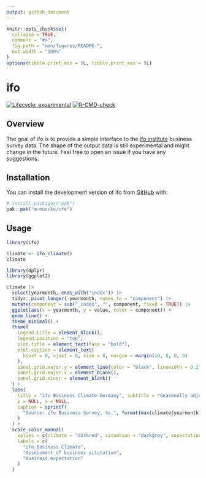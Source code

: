 ```yaml
---
output: github_document
---
```


<!-- README.md is generated from README.Rmd. Please edit that file -->

```r
knitr::opts_chunk$set(
  collapse = TRUE,
  comment = "#>",
  fig.path = "man/figures/README-",
  out.width = "100%"
)
options(tibble.print_min = 5L, tibble.print_max = 5L)
```

# ifo

<!-- badges: start -->
[![Lifecycle: experimental](https://img.shields.io/badge/lifecycle-experimental-orange.svg)](https://lifecycle.r-lib.org/articles/stages.html#experimental)
[![R-CMD-check](https://github.com/m-muecke/ifo/actions/workflows/R-CMD-check.yaml/badge.svg)](https://github.com/m-muecke/ifo/actions/workflows/R-CMD-check.yaml)
<!-- badges: end -->

## Overview
The goal of ifo is to provide a simple interface to the [ifo institute](https://www.ifo.de/en/ifo-time-series) business survey data.
The shape of the output data is still experimental and might change in the future.
Feel free to open an issue if you have any suggestions.

## Installation

You can install the development version of ifo from [GitHub](https://github.com/) with:

```r
# install.packages("pak")
pak::pak("m-muecke/ifo")
```

## Usage

```r
library(ifo)

climate <- ifo_climate()
climate
```

```r
library(dplyr)
library(ggplot2)

climate |>
  select(yearmonth, ends_with("index")) |>
  tidyr::pivot_longer(-yearmonth, names_to = "component") |>
  mutate(component = sub("_index", "", component, fixed = TRUE)) |>
  ggplot(aes(x = yearmonth, y = value, color = component)) +
  geom_line() +
  theme_minimal() +
  theme(
    legend.title = element_blank(),
    legend.position = "top",
    plot.title = element_text(face = "bold"),
    plot.caption = element_text(
      hjust = 0, vjust = 0, size = 8, margin = margin(10, 0, 0, 0)
    ),
    panel.grid.major.y = element_line(color = "black", linewidth = 0.2),
    panel.grid.major.x = element_blank(),
    panel.grid.minor = element_blank()
  ) +
  labs(
    title = "ifo Business Climate Germany", subtitle = "Seasonally adjusted",
    y = NULL, x = NULL,
    caption = sprintf(
      "Source: ifo Business Survey, %s.", format(max(climate$yearmonth), "%B %Y")
    )
  ) +
  scale_color_manual(
    values = c(climate = "darkred", situation = "darkgrey", expectation = "darkblue"),
    labels = c(
      "ifo Business Climate",
      "Assessment of business situtation",
      "Business expectation"
    )
  )
```
